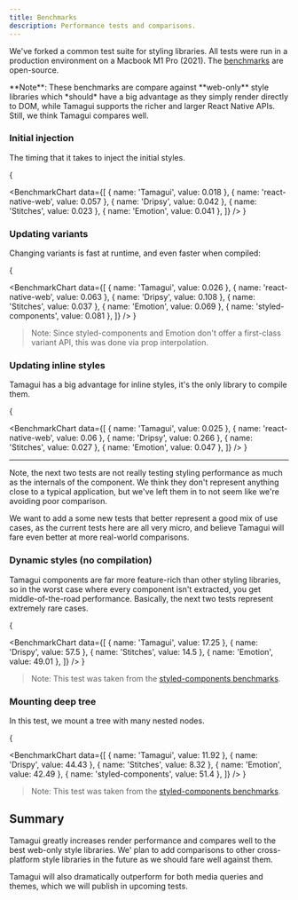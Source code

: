 ```yaml
---
title: Benchmarks
description: Performance tests and comparisons.
---
```


We've forked a common test suite for styling libraries. All tests were run in a production environment on a Macbook M1 Pro (2021). The [benchmarks](https://github.com/tamagui/tamagui/tree/master/packages/benchmarks) are open-source.

<Notice>
  **Note**: These benchmarks are compare against **web-only** style libraries which *should* have a
  big advantage as they simply render directly to DOM, while Tamagui supports the richer and larger
  React Native APIs. Still, we think Tamagui compares well.
</Notice>

### Initial injection

The timing that it takes to inject the initial styles.

{

<BenchmarkChart
  data={[
    { name: 'Tamagui', value: 0.018 },
    { name: 'react-native-web', value: 0.057 },
    { name: 'Dripsy', value: 0.042 },
    { name: 'Stitches', value: 0.023 },
    { name: 'Emotion', value: 0.041 },
  ]}
/>
}

### Updating variants

Changing variants is fast at runtime, and even faster when compiled:

{

<BenchmarkChart
  data={[
    { name: 'Tamagui', value: 0.026 },
    { name: 'react-native-web', value: 0.063 },
    { name: 'Dripsy', value: 0.108 },
    { name: 'Stitches', value: 0.037 },
    { name: 'Emotion', value: 0.069 },
    { name: 'styled-components', value: 0.081 },
  ]}
/>
}

> Note: Since styled-components and Emotion don't offer a first-class variant API, this was done via prop interpolation.

### Updating inline styles

Tamagui has a big advantage for inline styles, it's the only library to compile them.

{

<BenchmarkChart
  data={[
    { name: 'Tamagui', value: 0.025 },
    { name: 'react-native-web', value: 0.06 },
    { name: 'Dripsy', value: 0.266 },
    { name: 'Stitches', value: 0.027 },
    { name: 'Emotion', value: 0.047 },
  ]}
/>
}

---

Note, the next two tests are not really testing styling performance as much as the internals of the component. We think they don't represent anything close to a typical application, but we've left them in to not seem like we're avoiding poor comparison.

We want to add a some new tests that better represent a good mix of use cases, as the current tests here are all very micro, and believe Tamagui will fare even better at more real-world comparisons.

### Dynamic styles (no compilation)

Tamagui components are far more feature-rich than other styling libraries, so in the worst case where every component isn't extracted, you get middle-of-the-road performance. Basically, the next two tests represent extremely rare cases.

{

<BenchmarkChart
  data={[
    { name: 'Tamagui', value: 17.25 },
    { name: 'Drispy', value: 57.5 },
    { name: 'Stitches', value: 14.5 },
    { name: 'Emotion', value: 49.01 },
  ]}
/>
}

> Note: This test was taken from the [styled-components benchmarks](https://github.com/styled-components/styled-components/tree/main/packages/benchmarks).

### Mounting deep tree

In this test, we mount a tree with many nested nodes.

{

<BenchmarkChart
  data={[
    { name: 'Tamagui', value: 11.92 },
    { name: 'Drispy', value: 44.43 },
    { name: 'Stitches', value: 8.32 },
    { name: 'Emotion', value: 42.49 },
    { name: 'styled-components', value: 51.4 },
  ]}
/>
}

> Note: This test was taken from the [styled-components benchmarks](https://github.com/styled-components/styled-components/tree/main/packages/benchmarks).

## Summary

Tamagui greatly increases render performance and compares well to the best web-only style libraries. We' plan to add comparisons to other cross-platform style libraries in the future as we should fare well against them.

Tamagui will also dramatically outperform for both media queries and themes, which we will publish in upcoming tests.
